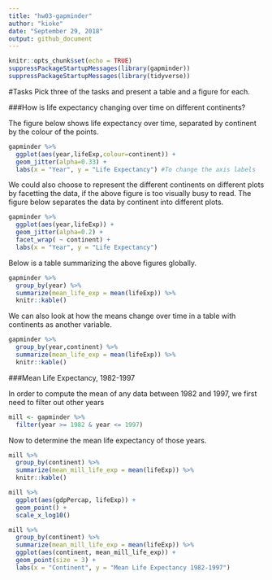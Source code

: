 ```yaml
---
title: "hw03-gapminder"
author: "kioke"
date: "September 29, 2018"
output: github_document
---
```


```r
knitr::opts_chunk$set(echo = TRUE)
suppressPackageStartupMessages(library(gapminder))
suppressPackageStartupMessages(library(tidyverse))
```

#Tasks
Pick three of the tasks and present a table and a figure for each.

###How is life expectancy changing over time on different continents?

The figure below shows life expectancy over time, separated by continent by the colour of the points.
```r
gapminder %>% 
  ggplot(aes(year,lifeExp,colour=continent)) +
  geom_jitter(alpha=0.33) +
  labs(x = "Year", y = "Life Expectancy") #To change the axis labels

```


We could also choose to represent the different continents on different plots by facetting the data, if the above figure is too visually busy to read. The figure below separates the data by continent into different plots.

```r
gapminder %>% 
  ggplot(aes(year,lifeExp)) +
  geom_jitter(alpha=0.2) +
  facet_wrap( ~ continent) +
  labs(x = "Year", y = "Life Expectancy")
```


Below is a table summarizing the above figures globally.

```r
gapminder %>% 
  group_by(year) %>% 
  summarize(mean_life_exp = mean(lifeExp)) %>% 
  knitr::kable()

```

We can also look at how the means change over time in a table with continents as another variable.

```r
gapminder %>% 
  group_by(year,continent) %>% 
  summarize(mean_life_exp = mean(lifeExp)) %>% 
  knitr::kable()

```


###Mean Life Expectancy, 1982-1997

In order to compute the mean of any data between 1982 and 1997, we first need to filter out other years

```r
mill <- gapminder %>% 
  filter(year >= 1982 & year <= 1997)
```

Now to determine the mean life expectancy of those years.

```r
mill %>% 
  group_by(continent) %>% 
  summarize(mean_mill_life_exp = mean(lifeExp)) %>% 
  knitr::kable()
```


```r
mill %>% 
  ggplot(aes(gdpPercap, lifeExp)) +
  geom_point() + 
  scale_x_log10()
```
```r
mill %>% 
  group_by(continent) %>% 
  summarize(mean_mill_life_exp = mean(lifeExp)) %>% 
  ggplot(aes(continent, mean_mill_life_exp)) +
  geom_point(size = 3) +
  labs(x = "Continent", y = "Mean Life Expectancy 1982-1997")
```


